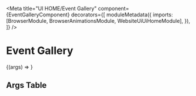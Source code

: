 


<Meta
  title="UI HOME/Event Gallery"
  component={EventGalleryComponent}
  decorators={[
    moduleMetadata({
      imports: [BrowserModule, BrowserAnimationsModule, WebsiteUiUiHomeModule],
    }),
  ]}
/>

# Event Gallery

<Story height="500px" name="Default">
  {(args) => <drp-event-gallery {...args} />}
</Story>

## Args Table

<ArgsTable of={EventGalleryComponent} />
